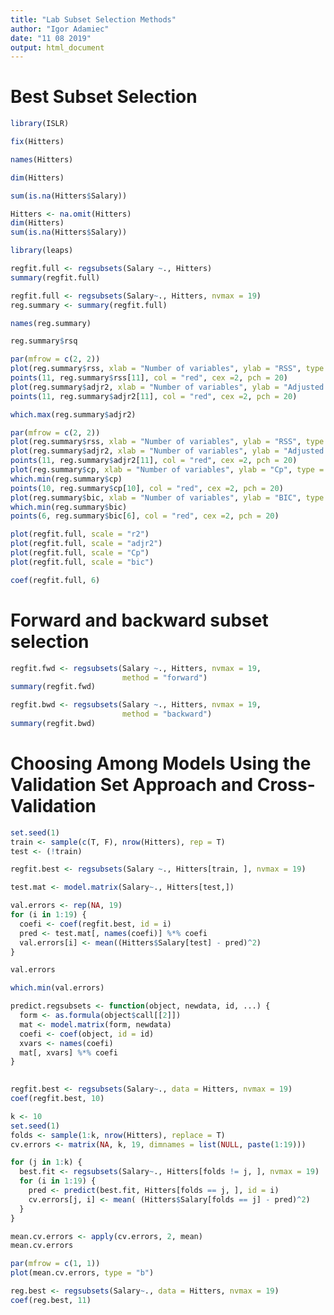 ```yaml
---
title: "Lab Subset Selection Methods"
author: "Igor Adamiec"
date: "11 08 2019"
output: html_document
---
```


# Best Subset Selection

```r
library(ISLR)
```

```r
fix(Hitters)
```

```r
names(Hitters)
```

```r
dim(Hitters)
```

```r
sum(is.na(Hitters$Salary))
```

```r
Hitters <- na.omit(Hitters)
dim(Hitters)
sum(is.na(Hitters$Salary))
```

```r
library(leaps)
```

```r
regfit.full <- regsubsets(Salary ~., Hitters)
summary(regfit.full)
```

```r
regfit.full <- regsubsets(Salary~., Hitters, nvmax = 19)
reg.summary <- summary(regfit.full)
```

```r
names(reg.summary)
```

```r
reg.summary$rsq
```

```r
par(mfrow = c(2, 2))
plot(reg.summary$rss, xlab = "Number of variables", ylab = "RSS", type = "l")
points(11, reg.summary$rss[11], col = "red", cex =2, pch = 20)
plot(reg.summary$adjr2, xlab = "Number of variables", ylab = "Adjusted RSq", type = "l")
points(11, reg.summary$adjr2[11], col = "red", cex =2, pch = 20)
```

```r
which.max(reg.summary$adjr2)
```

```r
par(mfrow = c(2, 2))
plot(reg.summary$rss, xlab = "Number of variables", ylab = "RSS", type = "l")
plot(reg.summary$adjr2, xlab = "Number of variables", ylab = "Adjusted RSq", type = "l")
points(11, reg.summary$adjr2[11], col = "red", cex =2, pch = 20)
plot(reg.summary$cp, xlab = "Number of variables", ylab = "Cp", type = "l")
which.min(reg.summary$cp)
points(10, reg.summary$cp[10], col = "red", cex =2, pch = 20)
plot(reg.summary$bic, xlab = "Number of variables", ylab = "BIC", type = "l")
which.min(reg.summary$bic)
points(6, reg.summary$bic[6], col = "red", cex =2, pch = 20)
```

```r
plot(regfit.full, scale = "r2")
plot(regfit.full, scale = "adjr2")
plot(regfit.full, scale = "Cp")
plot(regfit.full, scale = "bic")
```

```r
coef(regfit.full, 6)
```

# Forward and backward subset selection

```r
regfit.fwd <- regsubsets(Salary ~., Hitters, nvmax = 19, 
                         method = "forward")
summary(regfit.fwd)
```

```r
regfit.bwd <- regsubsets(Salary ~., Hitters, nvmax = 19, 
                         method = "backward")
summary(regfit.bwd)
```

# Choosing Among Models Using the Validation Set Approach and Cross-Validation

```r
set.seed(1)
train <- sample(c(T, F), nrow(Hitters), rep = T)
test <- (!train)
```

```r
regfit.best <- regsubsets(Salary ~., Hitters[train, ], nvmax = 19)
```

```r
test.mat <- model.matrix(Salary~., Hitters[test,])
```

```r
val.errors <- rep(NA, 19)
for (i in 1:19) {
  coefi <- coef(regfit.best, id = i)
  pred <- test.mat[, names(coefi)] %*% coefi
  val.errors[i] <- mean((Hitters$Salary[test] - pred)^2)
}
```

```r
val.errors
```

```r
which.min(val.errors)
```

```r
predict.regsubsets <- function(object, newdata, id, ...) {
  form <- as.formula(object$call[[2]])
  mat <- model.matrix(form, newdata)
  coefi <- coef(object, id = id)
  xvars <- names(coefi)
  mat[, xvars] %*% coefi
}
  
```

```r
regfit.best <- regsubsets(Salary~., data = Hitters, nvmax = 19)
coef(regfit.best, 10)
```

```r
k <- 10
set.seed(1)
folds <- sample(1:k, nrow(Hitters), replace = T)
cv.errors <- matrix(NA, k, 19, dimnames = list(NULL, paste(1:19)))
```

```r
for (j in 1:k) {
  best.fit <- regsubsets(Salary~., Hitters[folds != j, ], nvmax = 19)
  for (i in 1:19) {
    pred <- predict(best.fit, Hitters[folds == j, ], id = i)
    cv.errors[j, i] <- mean( (Hitters$Salary[folds == j] - pred)^2)
  }
}
```

```r
mean.cv.errors <- apply(cv.errors, 2, mean)
mean.cv.errors
```

```r
par(mfrow = c(1, 1))
plot(mean.cv.errors, type = "b")
```

```r
reg.best <- regsubsets(Salary~., data = Hitters, nvmax = 19)
coef(reg.best, 11)
```









